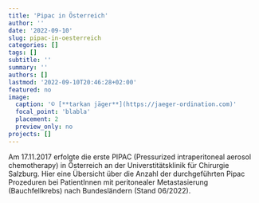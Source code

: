 ```yaml
---
title: 'Pipac in Österreich'
author: ''
date: '2022-09-10'
slug: pipac-in-oesterreich
categories: []
tags: []
subtitle: ''
summary: ''
authors: []
lastmod: '2022-09-10T20:46:28+02:00'
featured: no
image:
  caption: '© [**tarkan jäger**](https://jaeger-ordination.com)'
  focal_point: 'blabla'
  placement: 2
  preview_only: no
projects: []
---
```


Am 17.11.2017 erfolgte die erste PIPAC (Pressurized intraperitoneal aerosol chemotherapy) in Österreich an der Universtitätsklinik für Chirurgie Salzburg. Hier eine Übersicht über die Anzahl der durchgeführten Pipac Prozeduren bei PatientInnen mit peritonealer Metastasierung (Bauchfellkrebs) nach Bundesländern (Stand 06/2022). 


